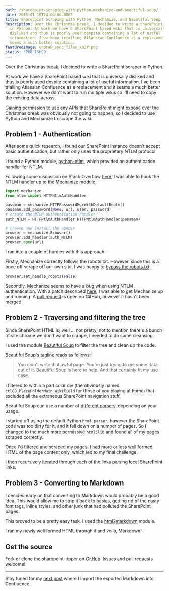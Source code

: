 ```yaml
---
path: /sharepoint-scraping-with-python-mechanize-and-beautiful-soup/
date: 2015-01-10T14:00:00.000Z
title: Sharepoint Scraping with Python, Mechanize, and Beautiful Soup
description: Over the Christmas break, I decided to write a SharePoint scraper
  in Python. At work we have a SharePoint based wiki that is universally
  disliked and thus is poorly used despite containing a lot of useful
  information. I've been trialling Atlassian Confluence as a replacement and it
  seems a much better solution.
featuredImage: undraw_sync_files_xb3r.png
status: 'PUBLISHED'
---
```


Over the Christmas break, I decided to write a SharePoint scraper in Python.

At work we have a SharePoint based wiki that is universally disliked and thus is poorly used despite containing a lot of useful information. I've been trialling Atlassian Confluence as a replacement and it seems a much better solution. However we don't want to run multiple wikis so I'll need to copy the existing data across.

Gaining permission to use any APIs that SharePoint might expose over the Christmas break was obviously not going to happen, so I decided to use Python and Mechanize to scrape the wiki.

## Problem 1 - Authentication

After some quick research, I found our SharePoint instance doesn't accept basic authentication, but rather only uses the proprietary NTLM protocol.

I found a Python module, [python-ntlm](https://code.google.com/p/python-ntlm/), which provided an authentication handler for NTLM.

Following some discussion on Stack Overflow [here](http://stackoverflow.com/a/6029776/269297), I was able to hook the NTLM handler up to the Mechanize module.

```python
import mechanize
from ntlm import HTTPNtlmAuthHandler

passman = mechanize.HTTPPasswordMgrWithDefaultRealm()
passman.add_password(None, url, user, password)
# create the NTLM authentication handler
auth_NTLM = HTTPNtlmAuthHandler.HTTPNtlmAuthHandler(passman)

# create and install the opener
browser = mechanize.Browser()
browser.add_handler(auth_NTLM)
browser.open(url)
```

I ran into a couple of hurdles with this approach.

Firstly, Mechanize correctly follows the robots.txt. However, since this is a once off scrape off our own site, I was happy to [bypass the robots.txt](http://stackoverflow.com/questions/2846105/screen-scraping-getting-around-http-error-403-request-disallowed-by-robots-tx).

```python
browser.set_handle_robots(False)
```

Secondly, Mechanize seems to have a bug when using NTLM authentication. With a patch described [here](http://stackoverflow.com/a/14726708/269297), I was able to get Mechanize up and running. A [pull request](https://github.com/jjlee/mechanize/issues/88) is open on GitHub, however it hasn't been merged.

## Problem 2 - Traversing and filtering the tree

Since SharePoint HTML is, well ... not pretty, not to mention there's a bunch of site chrome we don't want to scrape, I needed to do some cleansing.

I used the module [Beautiful Soup](http://www.crummy.com/software/BeautifulSoup/) to filter the tree and clean up the code.

Beautiful Soup's tagline reads as follows:

> You didn't write that awful page. You're just trying to get some data out of it. Beautiful Soup is here to help.
> And that certainly fit my use case.

I filtered to within a particular div (the obviously named `ctl00_PlaceHolderMain_WikiField` for those of you playing at home) that excluded all the extraneous SharePoint navigation stuff.

Beautiful Soup can use a number of [different parsers](http://www.crummy.com/software/BeautifulSoup/bs4/doc/#installing-a-parser), depending on your usage.

I started off using the default Python `html.parser`, however the SharePoint code was too dirty for it, and it fell down on a number of pages. So I changed to the much more permissive `html5lib` and found all of my pages scraped correctly.

Once I'd filtered and scraped my pages, I had more or less well formed HTML of the page content only, which led to my final challenge.

I then recursively iterated through each of the links parsing local SharePoint links.

## Problem 3 - Converting to Markdown

I decided early on that converting to Markdown would probably be a good idea. This would allow me to strip it back to basics, getting rid of the nasty font tags, inline styles, and other junk that had polluted the SharePoint pages.

This proved to be a pretty easy task. I used the [html2markdown](https://github.com/aaronsw/html2text) module.

I ran my newly well formed HTML through it and voila, Markdown!

## Get the source

Fork or clone the sharepoint-ripper on [GitHub](https://github.com/zorfling/sharepoint-ripper). Issues and pull requests welcome!

---

Stay tuned for my [next post](/markdown-to-confluence-with-ruby-and-soap/) where I import the exported Markdown into Confluence.
